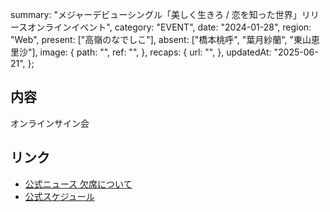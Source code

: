   summary: "メジャーデビューシングル「美しく生きろ / 恋を知った世界」リリースオンラインイベント",
  category: "EVENT",
  date: "2024-01-28",
  region: "Web",
  present: ["高嶺のなでしこ"],
  absent: ["橋本桃呼", "葉月紗蘭", "東山恵里沙"],
  image: {
    path: "",
    ref: "",
  },
  recaps: {
    url: "",
  },
  updatedAt: "2025-06-21",
};

## 内容

オンラインサイン会

## リンク

- [公式ニュース 欠席について](https://takanenonadeshiko.jp/?p=1715)
- [公式スケジュール](https://takanenonadeshiko.jp/?p=1697)
